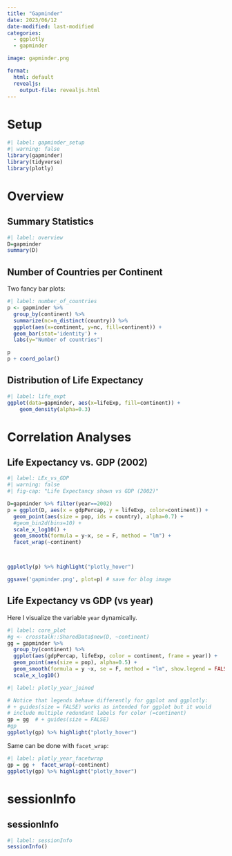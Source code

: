 ```yaml
---
title: "Gapminder"
date: 2023/06/12
date-modified: last-modified
categories: 
  - ggplotly
  - gapminder

image: gapminder.png

format:
  html: default
  revealjs: 
    output-file: revealjs.html
---
```


# Setup

```r
#| label: gapminder_setup
#| warning: false
library(gapminder)
library(tidyverse)
library(plotly)
```

# Overview

## Summary Statistics

```r
#| label: overview
D=gapminder
summary(D)
```

## Number of Countries per Continent

Two fancy bar plots:

```r
#| label: number_of_countries
p <- gapminder %>% 
  group_by(continent) %>% 
  summarize(nc=n_distinct(country)) %>%
  ggplot(aes(x=continent, y=nc, fill=continent)) +
  geom_bar(stat='identity') +
  labs(y="Number of countries")

p
p + coord_polar()
```

## Distribution of Life Expectancy

```r
#| label: life_expt
ggplot(data=gapminder, aes(x=lifeExp, fill=continent)) +
    geom_density(alpha=0.3)
```

# Correlation Analyses

## Life Expectancy vs. GDP (2002)

```r
#| label: LEx_vs_GDP
#| warning: false
#| fig-cap: "Life Expectancy shown vs GDP (2002)"

D=gapminder %>% filter(year==2002)
p = ggplot(D, aes(x = gdpPercap, y = lifeExp, color=continent)) +
  geom_point(aes(size = pop, ids = country), alpha=0.7) + 
  #geom_bin2d(bins=10) +
  scale_x_log10() +
  geom_smooth(formula = y~x, se = F, method = "lm") + 
  facet_wrap(~continent)



ggplotly(p) %>% highlight("plotly_hover")

ggsave('gapminder.png', plot=p) # save for blog image
```

## Life Expectancy vs GDP (vs year)

Here I visualize the variable `year` dynamically.

```r
#| label: core_plot
#g <- crosstalk::SharedData$new(D, ~continent)
gg = gapminder %>% 
  group_by(continent) %>%
  ggplot(aes(gdpPercap, lifeExp, color = continent, frame = year)) +
  geom_point(aes(size = pop), alpha=0.5) +
  geom_smooth(formula = y ~x, se = F, method = "lm", show.legend = FALSE) +
  scale_x_log10()
```

```r
#| label: plotly_year_joined

# Notice that legends behave differently for ggplot and ggplotly: 
# + guides(size = FALSE) works as intended for ggplot but it would 
# include multiple redundant labels for color (=continent)
gp = gg  # + guides(size = FALSE)
#gp
ggplotly(gp) %>% highlight("plotly_hover")
```

Same can be done with `facet_wrap`:

```r
#| label: plotly_year_facetwrap
gp = gg +  facet_wrap(~continent)
ggplotly(gp) %>% highlight("plotly_hover")
```

# sessionInfo

::: {.callout-tip collapse="true"}
## sessionInfo

```r
#| label: sessionInfo
sessionInfo()
```
:::
